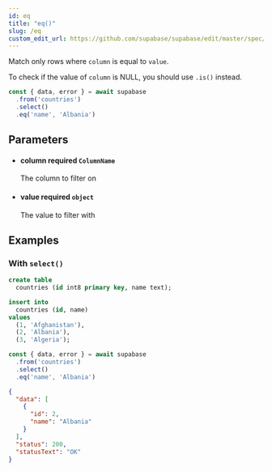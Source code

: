 ```yaml
---
id: eq
title: "eq()"
slug: /eq
custom_edit_url: https://github.com/supabase/supabase/edit/master/spec/supabase_js_v2.yml
---
```


Match only rows where `column` is equal to `value`.

To check if the value of `column` is NULL, you should use `.is()` instead.

```ts
const { data, error } = await supabase
  .from('countries')
  .select()
  .eq('name', 'Albania')
```


## Parameters


<ul className="method-list-group">
  
<li className="method-list-item">
  <h4 className="method-list-item-label">
    <span className="method-list-item-label-name">
      column
    </span>
    <span className="method-list-item-label-badge required">
      required
    </span>
    <span className="method-list-item-validation">
      <code>ColumnName</code>
    </span>
  </h4>
  <div class="method-list-item-description">

The column to filter on

  </div>
  
</li>


<li className="method-list-item">
  <h4 className="method-list-item-label">
    <span className="method-list-item-label-name">
      value
    </span>
    <span className="method-list-item-label-badge required">
      required
    </span>
    <span className="method-list-item-validation">
      <code>object</code>
    </span>
  </h4>
  <div class="method-list-item-description">

The value to filter with

  </div>
  
</li>

</ul>














## Examples

### With `select()`

<Tabs scrollable size="small" type="underlined" defaultActiveId="schema">
<TabPanel id="schema" label="Schema">

  ```sql
  create table
    countries (id int8 primary key, name text);

  insert into
    countries (id, name)
  values
    (1, 'Afghanistan'),
    (2, 'Albania'),
    (3, 'Algeria');
  ```

</TabPanel>
<TabPanel id="js" label="JavaScript">

  ```ts
  const { data, error } = await supabase
    .from('countries')
    .select()
    .eq('name', 'Albania')
  ```

</TabPanel>
<TabPanel id="result" label="Result">

  ```json
  {
    "data": [
      {
        "id": 2,
        "name": "Albania"
      }
    ],
    "status": 200,
    "statusText": "OK"
  }
  ```

</TabPanel>
</Tabs>